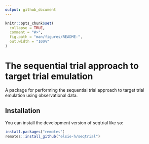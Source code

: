 ```yaml
---
output: github_document
---
```


<!-- README.md is generated from README.Rmd. Please edit that file -->

```r
knitr::opts_chunk$set(
  collapse = TRUE,
  comment = "#>",
  fig.path = "man/figures/README-",
  out.width = "100%"
)
```

# The sequential trial approach to target trial emulation 

<!-- badges: start -->
<!-- badges: end -->

A package for performing the sequential trial approach to target trial emulation using observational data.

## Installation

You can install the development version of seqtrial like so:

``` r
install.packages("remotes")
remotes::install_github("elsie-h/seqtrial")
```

<!-- You'll still need to render `README.Rmd` regularly, to keep `README.md` up-to-date. `devtools::build_readme()` is handy for this. You could also use GitHub Actions to re-render `README.Rmd` every time you push. An example workflow can be found here: <https://github.com/r-lib/actions/tree/v1/examples>. -->

<!-- In that case, don't forget to commit and push the resulting figure files, so they display on GitHub and CRAN. -->
